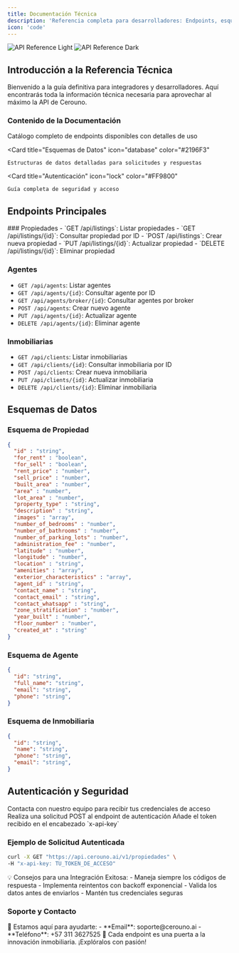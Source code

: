 ```yaml
---
title: Documentación Técnica
description: 'Referencia completa para desarrolladores: Endpoints, esquemas y detalles de integración de Cerouno API'
icon: 'code'
---
```


<img
  className="block dark:hidden"
  src="/logo/logo_v2.jpg"
  alt="API Reference Light"
/>
<img
  className="hidden dark:block"
  src="/logo/logo_v4.jpg"
  alt="API Reference Dark"
/>

## Introducción a la Referencia Técnica

Bienvenido a la guía definitiva para integradores y desarrolladores. Aquí encontrarás toda la información técnica necesaria para aprovechar al máximo la API de Cerouno.

### Contenido de la Documentación

<CardGroup cols={3}>
  <Card
    title="Endpoints"
    icon="network-wired"
    color="#4CAF50"
  >
    Catálogo completo de endpoints disponibles con detalles de uso
  </Card>

  <Card
    title="Esquemas de Datos"
    icon="database"
    color="#2196F3"
  >
    Estructuras de datos detalladas para solicitudes y respuestas
  </Card>

  <Card
    title="Autenticación"
    icon="lock"
    color="#FF9800"
  >
    Guía completa de seguridad y acceso
  </Card>
</CardGroup>

## Endpoints Principales

<Accordion title="Lista de Endpoints Disponibles">
  ### Propiedades
  - `GET /api/listings`: Listar propiedades
  - `GET /api/listings/{id}`: Consultar propiedad por ID
  - `POST /api/listings`: Crear nueva propiedad
  - `PUT /api/listings/{id}`: Actualizar propiedad
  - `DELETE /api/listings/{id}`: Eliminar propiedad

  ### Agentes
  - `GET /api/agents`: Listar agentes
  - `GET /api/agents/{id}`: Consultar agente por ID
  - `GET /api/agents/broker/{id}`: Consultar agentes por broker
  - `POST /api/agents`: Crear nuevo agente
  - `PUT /api/agents/{id}`: Actualizar agente
  - `DELETE /api/agents/{id}`: Eliminar agente

  ### Inmobiliarias
  - `GET /api/clients`: Listar inmobiliarias
  - `GET /api/clients/{id}`: Consultar inmobiliaria por ID
  - `POST /api/clients`: Crear nueva inmobiliaria
  - `PUT /api/clients/{id}`: Actualizar inmobiliaria
  - `DELETE /api/clients/{id}`: Eliminar inmobiliaria
  
</Accordion>

## Esquemas de Datos

### Esquema de Propiedad

```json
{
  "id" : "string",
  "for_rent" : "boolean",
  "for_sell" : "boolean",
  "rent_price" : "number",
  "sell_price" : "number",
  "built_area" : "number",
  "area" : "number",
  "lot_area" : "number",
  "property_type" : "string",
  "description" : "string",
  "images" : "array",
  "number_of_bedrooms" : "number",
  "number_of_bathrooms" : "number",
  "number_of_parking_lots" : "number",
  "administration_fee" : "number",
  "latitude" : "number",
  "longitude" : "number",
  "location" : "string",
  "amenities" : "array",
  "exterior_characteristics" : "array",
  "agent_id" : "string",
  "contact_name" : "string",
  "contact_email" : "string",
  "contact_whatsapp" : "string",
  "zone_stratification" : "number",
  "year_built" : "number",
  "floor_number" : "number",
  "created_at" : "string"
}
```

### Esquema de Agente

```json
{
  "id": "string", 
  "full_name": "string",
  "email": "string",
  "phone": "string",
}
```

### Esquema de Inmobiliaria

```json
{
  "id": "string",
  "name": "string",
  "phone": "string",
  "email": "string",
}
```

## Autenticación y Seguridad

<Steps>
  <Step title="Obtener Credenciales">
    Contacta con nuestro equipo para recibir tus credenciales de acceso
  </Step>

  <Step title="Solicitar Token">
    Realiza una solicitud POST al endpoint de autenticación
  </Step>

  <Step title="Incluir Token">
    Añade el token recibido en el encabezado `x-api-key`
  </Step>
</Steps>

### Ejemplo de Solicitud Autenticada

```bash
curl -X GET "https://api.cerouno.ai/v1/propiedades" \
-H "x-api-key: TU_TOKEN_DE_ACCESO"
```

<Tip>
  💡 Consejos para una Integración Exitosa:
  - Maneja siempre los códigos de respuesta
  - Implementa reintentos con backoff exponencial
  - Valida los datos antes de enviarlos
  - Mantén tus credenciales seguras
</Tip>

### Soporte y Contacto

<Note>
  🤝 Estamos aquí para ayudarte:
  - **Email**: soporte@cerouno.ai
  - **Teléfono**: +57 311 3627525
</Note>

<Tip>
  🚀 Cada endpoint es una puerta a la innovación inmobiliaria. ¡Explóralos con pasión!
</Tip>